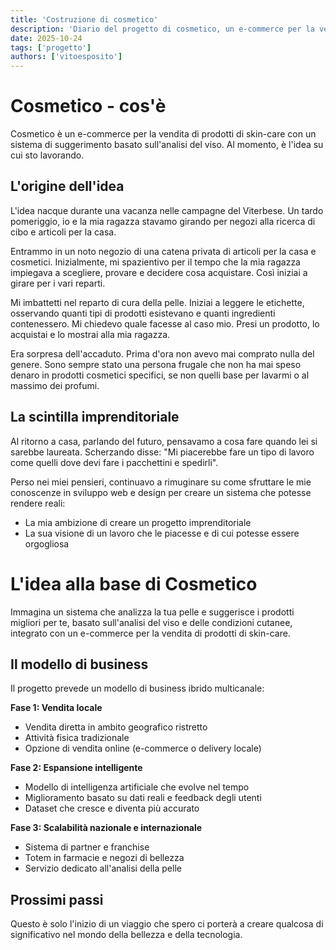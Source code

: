 ```yaml
---
title: 'Costruzione di cosmetico'
description: 'Diario del progetto di cosmetico, un e-commerce per la vendita di prodotti di skin-care con un sistema di suggerimento di prodotti basato sulle analisi del viso'
date: 2025-10-24
tags: ['progetto']
authors: ['vitoesposito']
---
```


# Cosmetico - cos'è

Cosmetico è un e-commerce per la vendita di prodotti di skin-care con un sistema di suggerimento basato sull'analisi del viso. Al momento, è l'idea su cui sto lavorando.

## L'origine dell'idea

L'idea nacque durante una vacanza nelle campagne del Viterbese. Un tardo pomeriggio, io e la mia ragazza stavamo girando per negozi alla ricerca di cibo e articoli per la casa.

Entrammo in un noto negozio di una catena privata di articoli per la casa e cosmetici. Inizialmente, mi spazientivo per il tempo che la mia ragazza impiegava a scegliere, provare e decidere cosa acquistare. Così iniziai a girare per i vari reparti.

Mi imbattetti nel reparto di cura della pelle. Iniziai a leggere le etichette, osservando quanti tipi di prodotti esistevano e quanti ingredienti contenessero. Mi chiedevo quale facesse al caso mio. Presi un prodotto, lo acquistai e lo mostrai alla mia ragazza.

Era sorpresa dell'accaduto. Prima d'ora non avevo mai comprato nulla del genere. Sono sempre stato una persona frugale che non ha mai speso denaro in prodotti cosmetici specifici, se non quelli base per lavarmi o al massimo dei profumi.

## La scintilla imprenditoriale

Al ritorno a casa, parlando del futuro, pensavamo a cosa fare quando lei si sarebbe laureata. Scherzando disse: "Mi piacerebbe fare un tipo di lavoro come quelli dove devi fare i pacchettini e spedirli".

Perso nei miei pensieri, continuavo a rimuginare su come sfruttare le mie conoscenze in sviluppo web e design per creare un sistema che potesse rendere reali:
- La mia ambizione di creare un progetto imprenditoriale
- La sua visione di un lavoro che le piacesse e di cui potesse essere orgogliosa

# L'idea alla base di Cosmetico

Immagina un sistema che analizza la tua pelle e suggerisce i prodotti migliori per te, basato sull'analisi del viso e delle condizioni cutanee, integrato con un e-commerce per la vendita di prodotti di skin-care.

## Il modello di business

Il progetto prevede un modello di business ibrido multicanale:

**Fase 1: Vendita locale**
- Vendita diretta in ambito geografico ristretto
- Attività fisica tradizionale
- Opzione di vendita online (e-commerce o delivery locale)

**Fase 2: Espansione intelligente**
- Modello di intelligenza artificiale che evolve nel tempo
- Miglioramento basato su dati reali e feedback degli utenti
- Dataset che cresce e diventa più accurato

**Fase 3: Scalabilità nazionale e internazionale**
- Sistema di partner e franchise
- Totem in farmacie e negozi di bellezza
- Servizio dedicato all'analisi della pelle

## Prossimi passi

Questo è solo l'inizio di un viaggio che spero ci porterà a creare qualcosa di significativo nel mondo della bellezza e della tecnologia.